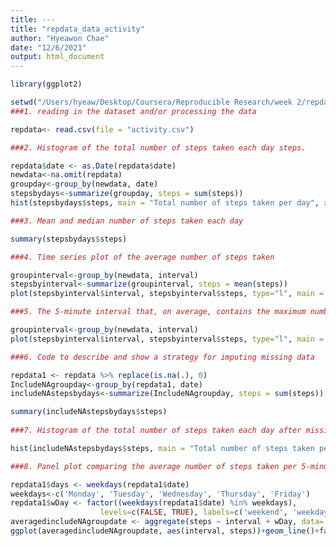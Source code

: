 ---
title: ---
title: "repdata_data_activity"
author: "Hyeawon Chae"
date: "12/6/2021"
output: html_document
---

```{r}
library(ggplot2)

setwd("/Users/hyeaw/Desktop/Coursera/Reproducible Research/week 2/repdata_data_activity")
###1. reading in the dataset and/or processing the data

repdata<- read.csv(file = "activity.csv")

###2. Histogram of the total number of steps taken each day steps.

repdata$date <- as.Date(repdata$date)
newdata<-na.omit(repdata) 
groupday<-group_by(newdata, date)
stepsbydays<-summarize(groupday, steps = sum(steps))
hist(stepsbydays$steps, main = "Total number of steps taken per day", xlab = "Total number of steps")

###3. Mean and median number of steps taken each day

summary(stepsbydays$steps)

###4. Time series plot of the average number of steps taken

groupinterval<-group_by(newdata, interval)
stepsbyinterval<-summarize(groupinterval, steps = mean(steps))
plot(stepsbyinterval$interval, stepsbyinterval$steps, type="l", main = "Average number of steps taken per day",xlab = "interval", ylab = "Average number of steps")

###5. The 5-minute interval that, on average, contains the maximum number of steps

groupinterval<-group_by(newdata, interval)
plot(stepsbyinterval$interval, stepsbyinterval$steps, type="l", main = "Average number of steps taken per day",xlab = "interval", ylab = "Average number of steps")

###6. Code to describe and show a strategy for imputing missing data

repdata1 <- repdata %>% replace(is.na(.), 0)
IncludeNAgroupday<-group_by(repdata1, date)
includeNAstepsbydays<-summarize(IncludeNAgroupday, steps = sum(steps))

summary(includeNAstepsbydays$steps)
 
###7. Histogram of the total number of steps taken each day after missing values are imputed

hist(includeNAstepsbydays$steps, main = "Total number of steps taken per day with NA", xlab = "Total number of steps")

###8. Panel plot comparing the average number of steps taken per 5-minute interval across weekdays and weekends

repdata1$days <- weekdays(repdata1$date)
weekdays<-c('Monday', 'Tuesday', 'Wednesday', 'Thursday', 'Friday')
repdata1$wDay <- factor((weekdays(repdata1$date) %in% weekdays), 
                    levels=c(FALSE, TRUE), labels=c('weekend', 'weekday'))
averagedincludeNAgroupdate <- aggregate(steps ~ interval + wDay, data= includeNAgroupdate, mean)
ggplot(averagedincludeNAgroupdate, aes(interval, steps))+geom_line()+facet_grid(wDay ~ .)+labs(title="Interval vs average steps compare Weekend and Weekdays", x="Interval", y="Average Number of Steps")


```


